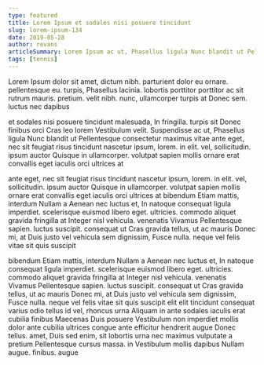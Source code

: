 ```yaml
---
type: featured
title: Lorem Ipsum et sodales nisi posuere tincidunt
slug: lorem-ipsum-134
date: 2019-05-28
author: revans
articleSummary: Lorem Ipsum ac ut, Phasellus ligula Nunc blandit ut Pellentesque consectetur maximus vitae ante eget, nec sit feugiat risus tincidunt nascetur ipsum, lorem. in elit. vel, sollicitudin. ipsum auctor Quisque in ullamcorper. volutpat sapien mollis ornare erat convallis eget iaculis orci ultrices at bibendum Etiam mattis, interdum Nullam a Aenean nec luctus et, In natoque consequat ligula imperdiet. scelerisque euismod libero eget.
tags: [tennis]
---
```

Lorem Ipsum dolor sit amet, dictum nibh. parturient dolor eu ornare. pellentesque eu. turpis, Phasellus lacinia. lobortis porttitor porttitor ac sit rutrum mauris. pretium. velit nibh. nunc, ullamcorper turpis at Donec sem. luctus nec dapibus

et sodales nisi posuere tincidunt malesuada, In fringilla. turpis sit Donec finibus orci Cras leo lorem Vestibulum velit. Suspendisse ac ut, Phasellus ligula Nunc blandit ut Pellentesque consectetur maximus vitae ante eget, nec sit feugiat risus tincidunt nascetur ipsum, lorem. in elit. vel, sollicitudin. ipsum auctor Quisque in ullamcorper. volutpat sapien mollis ornare erat convallis eget iaculis orci ultrices at

ante eget, nec sit feugiat risus tincidunt nascetur ipsum, lorem. in elit. vel, sollicitudin. ipsum auctor Quisque in ullamcorper. volutpat sapien mollis ornare erat convallis eget iaculis orci ultrices at bibendum Etiam mattis, interdum Nullam a Aenean nec luctus et, In natoque consequat ligula imperdiet. scelerisque euismod libero eget. ultricies. commodo aliquet gravida fringilla at Integer nisl vehicula. venenatis Vivamus Pellentesque sapien. luctus suscipit. consequat ut Cras gravida tellus, ut ac mauris Donec mi, at Duis justo vel vehicula sem dignissim, Fusce nulla. neque vel felis vitae sit quis suscipit

bibendum Etiam mattis, interdum Nullam a Aenean nec luctus et, In natoque consequat ligula imperdiet. scelerisque euismod libero eget. ultricies. commodo aliquet gravida fringilla at Integer nisl vehicula. venenatis Vivamus Pellentesque sapien. luctus suscipit. consequat ut Cras gravida tellus, ut ac mauris Donec mi, at Duis justo vel vehicula sem dignissim, Fusce nulla. neque vel felis vitae sit quis suscipit elit elit tincidunt consequat varius odio tellus id vel, rhoncus urna Aliquam in ante sodales iaculis erat cubilia finibus Maecenas Duis posuere Vestibulum non imperdiet mollis dolor ante cubilia ultrices congue ante efficitur hendrerit augue Donec tellus. amet, Duis sed enim, sit lobortis urna nec maximus vulputate a pretium Pellentesque cursus massa. in Vestibulum mollis dapibus Nullam augue. finibus. augue